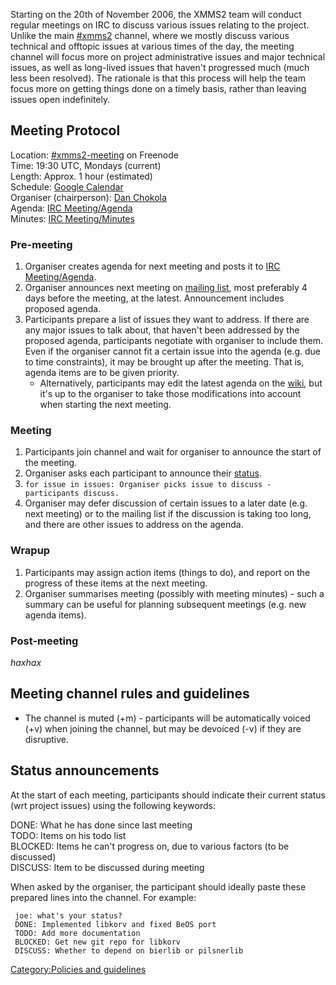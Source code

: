 Starting on the 20th of November 2006, the XMMS2 team will conduct regular meetings on IRC to discuss various issues relating to the project. Unlike the main [irc://chat.freenode.net/xmms2 #xmms2] channel, where we mostly discuss various technical and offtopic issues at various times of the day, the meeting channel will focus more on project administrative issues and major technical issues, as well as long-lived issues that haven't progressed much (much less been resolved). The rationale is that this process will help the team focus more on getting things done on a timely basis, rather than leaving issues open indefinitely.

== Meeting Protocol ==
;Location: [irc://chat.freenode.net/xmms2-meeting #xmms2-meeting] on Freenode
;Time: 19:30 UTC, Mondays (current)
;Length: Approx. 1 hour (estimated)
;Schedule: [http://www.google.com/calendar/embed?src=9lnuvubqkdssdmqtvvk60bl0nk%40group.calendar.google.com Google Calendar]
;Organiser (chairperson): [[Dan Chokola]]
;Agenda: [[IRC Meeting/Agenda]]
;Minutes: [[IRC Meeting/Minutes]]

=== Pre-meeting ===
# Organiser creates agenda for next meeting and posts it to [[IRC Meeting/Agenda]].
# Organiser announces next meeting on [http://lists.xmms.se/cgi-bin/mailman/listinfo/xmms2-devel mailing list], most preferably 4 days before the meeting, at the latest. Announcement includes proposed agenda.
# Participants prepare a list of issues they want to address. If there are any major issues to talk about, that haven't been addressed by the proposed agenda, participants negotiate with organiser to include them. Even if the organiser cannot fit a certain issue into the agenda (e.g. due to time constraints), it may be brought up after the meeting. That is, agenda items are to be given priority.
#* Alternatively, participants may edit the latest agenda on the [[IRC Meeting/Agenda | wiki]], but it's up to the organiser to take those modifications into account when starting the next meeting.

=== Meeting ===
# Participants join channel and wait for organiser to announce the start of the meeting.
# Organiser asks each participant to announce their [[#Status_announcements | status]].
# <code>for issue in issues: Organiser picks issue to discuss - participants discuss.</code>
# Organiser may defer discussion of certain issues to a later date (e.g. next meeting) or to the mailing list if the discussion is taking too long, and there are other issues to address on the agenda.

=== Wrapup ===
# Participants may assign action items (things to do), and report on the progress of these items at the next meeting.
# Organiser summarises meeting (possibly with meeting minutes) - such a summary can be useful for planning subsequent meetings (e.g. new agenda items).

=== Post-meeting ===
''haxhax''

== Meeting channel rules and guidelines ==
* The channel is muted (+m) - participants will be automatically voiced (+v) when joining the channel, but may be devoiced (-v) if they are disruptive.

== Status announcements ==
At the start of each meeting, participants should indicate their current status (wrt project issues) using the following keywords:
;DONE: What he has done since last meeting
;TODO: Items on his todo list
;BLOCKED: Items he can't progress on, due to various factors (to be discussed)
;DISCUSS: Item to be discussed during meeting

When asked by the organiser, the participant should ideally paste these prepared lines into the channel. For example:

 <FooMaster> joe: what's your status?
 <joe> DONE: Implemented libkorv and fixed BeOS port
 <joe> TODO: Add more documentation
 <joe> BLOCKED: Get new git repo for libkorv
 <joe> DISCUSS: Whether to depend on bierlib or pilsnerlib

[[Category:Policies and guidelines]]